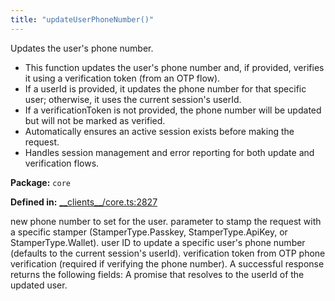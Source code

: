 ```yaml
---
title: "updateUserPhoneNumber()"
---
```



<H3Bordered text="Overview" />

Updates the user's phone number.

<ul>
  <li>This function updates the user's phone number and, if provided, verifies it using a verification token (from an OTP flow).</li>
  <li>If a userId is provided, it updates the phone number for that specific user; otherwise, it uses the current session's userId.</li>
  <li>If a verificationToken is not provided, the phone number will be updated but will not be marked as verified.</li>
  <li>Automatically ensures an active session exists before making the request.</li>
  <li>Handles session management and error reporting for both update and verification flows.</li>
</ul>

<p><strong>Package:</strong> <code>core</code></p>

<p><strong>Defined in:</strong> <a href="https://github.com/tkhq/sdk/blob/main/packages/core/src/__clients__/core.ts#L2827">__clients__/core.ts:2827</a></p>

<H3Bordered text="Parameters" />

<ParamField body="params" type='UpdateUserPhoneNumberParams' required={true} >
  <Expandable title="params details">
    <NestedParam parentKey="params" childKey="phoneNumber" type='string' required={true}>
new phone number to set for the user.
</NestedParam>
    <NestedParam parentKey="params" childKey="stampWith" type='StamperType' required={false}>
parameter to stamp the request with a specific stamper (StamperType.Passkey, StamperType.ApiKey, or StamperType.Wallet).
</NestedParam>
    <NestedParam parentKey="params" childKey="userId" type='string' required={false}>
user ID to update a specific user's phone number (defaults to the current session's userId).
</NestedParam>
    <NestedParam parentKey="params" childKey="verificationToken" type='string' required={false}>
verification token from OTP phone verification (required if verifying the phone number).
</NestedParam>
  </Expandable>
</ParamField>

<H3Bordered text="Response" />
A successful response returns the following fields:

<ResponseField name="returns" type="string" required={true} >
  A promise that resolves to the userId of the updated user.
</ResponseField>
